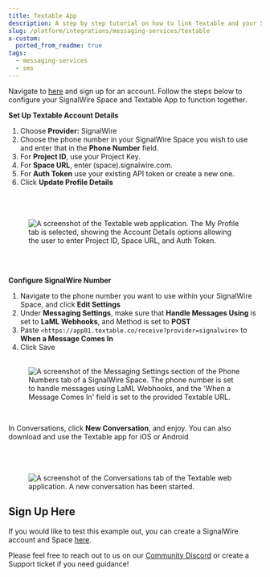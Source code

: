 ```yaml
---
title: Textable App
description: A step by step tutorial on how to link Textable and your SignalWire Space
slug: /platform/integrations/messaging-services/textable
x-custom:
  ported_from_readme: true
tags:
  - messaging-services
  - sms
---
```



Navigate to [here](https://textable.app/) and sign up for an account. Follow the steps below to configure your SignalWire Space and Textable App to function together.

**Set Up Textable Account Details**

1. Choose **Provider:** SignalWire
2. Choose the phone number in your SignalWire Space you wish to use and enter that in the **Phone Number** field.
3. For **Project ID**, use your Project Key.
4. For **Space URL**, enter (space).signalwire.com. 
5. For **Auth Token** use your existing API token or create a new one.
6. Click **Update Profile Details**  
    <br/>  
   <br/>

<figure>
  <img className="img-800" src={require("./bdb3b06-Textable_Pic.webP").default} alt="A screenshot of the Textable web application. The My Profile tab is selected, showing the Account Details options allowing the user to enter Project ID, Space URL, and Auth Token." />
</figure>

<br/>
<br/>

**Configure SignalWire Number**

1. Navigate to the phone number you want to use within your SignalWire Space, and click **Edit Settings**
2. Under **Messaging Settings**, make sure that **Handle Messages Using** is set to **LaML Webhooks**, and Method is set to **POST**
3. Paste `<https://app01.textable.co/receive?provider=signalwire>` to **When a Message Comes In**
4. Click Save  
   <br/>

<figure>
  <img className="img-800" src={require("./0d57fd0-Textable_3.webP").default} alt="A screenshot of the Messaging Settings section of the Phone Numbers tab of a SignalWire Space. The phone number is set to handle messages using LaML Webhooks, and the 'When a Message Comes In' field is set to the provided Textable URL." />
</figure>

<br/>

In Conversations, click **New Conversation**, and enjoy. You can also download and use the Textable app for iOS or Android  
<br/>  
<br/>

<figure>
  <img className="img-800" src={require("./4db42a5-Textable_4.webP").default} alt="A screenshot of the Conversations tab of the Textable web application. A new conversation has been started." />
</figure>

Sign Up Here
------------

If you would like to test this example out, you can create a SignalWire account and Space [here](https://m.signalwire.com/signups/new?s=1).

Please feel free to reach out to us on our [Community Discord](https://discord.com/invite/F2WNYTNjuF) or create a Support ticket if you need guidance!
